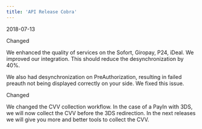 ```yaml
---
title: 'API Release Cobra'  
---
```

<span class="date">2018-07-13</span>  
  
  
<div class="pill pill-purple">Changed</div>  
  

We enhanced the quality of services on the Sofort, Giropay, P24, iDeal. We improved our integration. This should reduce the desynchronization by 40%.  

We also had desynchronization on PreAuthorization, resulting in failed preauth not being displayed correctly on your side. We fixed this issue.  
<div class="pill pill-purple">Changed</div>  
  

We changed the CVV collection workflow. In the case of a PayIn with 3DS, we will now collect the CVV before the 3DS redirection. In the next releases we will give you more and better tools to collect the CVV.